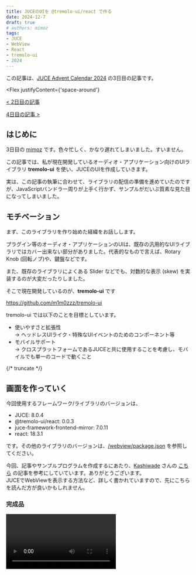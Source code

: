 ```yaml
---
title: JUCEのUIを @tremolo-ui/react で作る
date: 2024-12-7
draft: true
# authors: mimoz
tags:
- JUCE
- WebView
- React
- tremolo-ui
- 2024
---
```




<AdventCalendar day={3} />

この記事は、[JUCE Advent Calendar 2024](https://qiita.com/advent-calendar/2024/juce) の3日目の記事です。

<Flex
  justifyContent={'space-around'}
>

[\< 2日目の記事](./juce-framework-frontend-mirror)

[4日目の記事 \>](https://atsushieno.hatenablog.com/entry/2024/12/04/002624)

</Flex>

## はじめに

3日目の [mimoz](https://x.com/m1m0zzz) です。色々忙しく、かなり遅れてしまいました。すいません。

この記事では、私が現在開発しているオーディオ・アプリケーション向けのUIライブラリ **tremolo-ui** を使い、JUCEのUIを作成していきます。

実は、この記事の執筆に合わせて、ライブラリの配信の準備を進めていたのですが、JavaScriptバンドラー周りが上手く行かず、サンプルがだいぶ質素な見た目になってしまいました。


## モチベーション

まず、このライブラリを作り始めた経緯をお話しします。  

プラグイン等のオーディオ・アプリケーションのUIは、既存の汎用的なUIライブラリではカバー出来ない部分がありました。代表的なもので言えば、Rotary Knob (回転ノブ)や、鍵盤などです。

また、既存のライブラリによくある Slider などでも、対数的な表示 (skew) を実装するのが大変だったりしました。

そこで現在開発しているのが、**tremolo-ui** です

https://github.com/m1m0zzz/tremolo-ui

tremolo-ui では以下のことを目標としています。

- 使いやすさと拡張性  
  → ヘッドレスUIライク・特殊なUIイベントのためのコンポーネント等
- モバイルサポート  
  → クロスプラットフォームであるJUCEと共に使用することを考慮し、モバイルでも単一のコードで動くこと


{/* truncate */}

## 画面を作っていく

今回使用するフレームワーク/ライブラリのバージョンは、

- JUCE: 8.0.4
- @tremolo-ui/react: 0.0.3
- juce-framework-frontend-mirror: 7.0.11
- react: 18.3.1

です。その他のライブラリのバージョンは、[/webview/package.json](https://github.com/m1m0zzz/tremolo-ui-juce-example/blob/main/webview/package.json) を参照してください。


今回、記事やサンプルプログラムを作成するにあたり、[Kashiwade](https://x.com/Kashiwade_music) さんの [こちら](https://trap.jp/post/2307/) の記事を参考にしていています。ありがとうございます。  
JUCEでWebViewを表示する方法など、詳しく書かれていますので、先にこちらを読んだ方が良いかもしれません。

### 完成品

<Video src={captureVideo} />


コードはここにあります。

https://github.com/m1m0zzz/tremolo-ui-juce-example


JUCE側のコードは、これをクローンして使ってください。

### インストール

フロントエンドの開発ツールである [vite](https://ja.vite.dev/) を使い雛型を作ります。

```bash npm2yarn
npm init vite@latest
```

{/*
TODO: `init` to `create` 
https://github.com/nebrelbug/npm-to-yarn/issues/62
*/}

名前決めたり、プロジェクトの設定したりします。  
サンプルでは、React + TypeScript + SWC で作成しました。

```bash npm2yarn
cd <project_name>
npm i
npm run start
```

取り敢えず、実行後に書いてあるコマンドに従い、デモページが表示されることを確認してください。

### 下準備

色々変更します

<details>
  <summary>webview/src/main.tsx</summary>

```tsx
import { StrictMode } from 'react'
import { createRoot } from 'react-dom/client'
import './index.css'
import App from './App.tsx'

if (import.meta.env.PROD) {
  const html = document.getElementsByTagName('html')[0]
  if (html) {
    html.oncontextmenu = (() => false)
  }
}

createRoot(document.getElementById('root')!).render(
  <StrictMode>
    <App />
  </StrictMode>,
)
```
</details>


<details>
  <summary>webview/src/index.css</summary>

```css
:root {
  font-family: Inter, system-ui, Avenir, Helvetica, Arial, sans-serif;
  line-height: 1.5;
  font-weight: 400;

  font-synthesis: none;
  text-rendering: optimizeLegibility;
  -webkit-font-smoothing: antialiased;
  -moz-osx-font-smoothing: grayscale;
}

* {
  box-sizing: border-box;
  margin: 0;
  padding: 0;
}

body, html {
  height: 100%;
  overflow-x: hidden;
  user-select: none;
}

a {
  font-weight: 500;
  color: #646cff;
  text-decoration: inherit;
}
a:hover {
  color: #535bf2;
}

h1 {
  font-size: 1.5em;
  line-height: 1.1;
}

#root {
  height: 100%;
}
```
</details>


<details>
  <summary>webview/src/App.tsx</summary>

```tsx
import { useState } from 'react'
import { getToggleState } from 'juce-framework-frontend-mirror'

import { JuceCombobox } from './components/JuceCombobox'
import { JuceKnob } from './components/JuceKnob'
import { JuceSlider } from './components/JuceSlider'
import { JuceTextbox } from './components/JuceTextbox'
import { JuceToggleSwitch } from './components/JuceToggleSwitch'

import styles from './App.module.css'

export default function App() {
  const toggleState = getToggleState("bypass")
  const [bypass, setBypass] = useState(toggleState.getValue());

  return (
    <div className={styles.container}>
      <div className={styles.power_button}>
        <JuceToggleSwitch identifier="bypass" inverted={true} onChange={setBypass} />
      </div>
      <div
        className={styles.cover}
        data-bypass={bypass}
      ></div>
      <main className={styles.main}>
        <h1>Pan</h1>
        <JuceKnob identifier="panAngle" />
        <JuceTextbox identifier="panAngle" digits={0} />
        <JuceCombobox identifier="panRule" />
        <h1>Gain</h1>
        <JuceSlider identifier="gain" isVertical={true} />
        <JuceTextbox identifier="gain" suffix="dB" />
      </main>
    </div>
  )
}
```
</details>

<details>
  <summary>webview/src/App.module.css</summary>

```css
.container {
  width: 100%;
  height: 100%;
  position: relative;
}

.power_button {
  position: absolute;
  top: 0.5rem;
  left: 50%;
  translate: calc(-50%);
  z-index: 1000;
}

.cover {
  display: block;
  position: absolute;
  width: 100%;
  height: 100%;
  z-index: 200;
}

.cover[data-bypass="true"] {
  background-color: rgba(0, 0, 0,0.3);
}

.cover[data-bypass="false"] {
  display: none;
}

.main {
  display: flex;
  flex-direction: column;
  gap: 0.6rem;
  height: 100%;
  padding-top: 4rem;
  padding-right: 1rem;
  padding-left: 1rem;
  padding-bottom: 1rem;
  text-align: center;
}
```
</details>


```tsx title="webview/src/index.css"
if (import.meta.env.PROD) {
  const html = document.getElementsByTagName('html')[0]
  if (html) {
    html.oncontextmenu = (() => false)
  }
}
```

👆 これで、プロダクションモードのときのみ、右クリックメニューを禁止しています。

開発中は `console.log` でデバッグすると思うので、右クリックメニューから開発者ツールが出せた方がいいです。


```css title="webview/src/index.css"
body, html {
  user-select: none;
}
```

👆 そしてこれが意外と大事で、テキストなどのコンテンツを範囲選択出来なくすると、ブラウザっぽさが減ります。


### JUCE コンポーネントの実装

Juceのバックエンドと通信するための処理が必要で、またそれを再利用可能にするために、`webview/src/components` というディレクトリを作りそこに、JUCEのライブラリでラップしたコンポーネントを作成していきます。


```tsx title="webview/src/components/JuceKnob.tsx"
import { useEffect, useState } from "react";
import { Knob } from "@tremolo-ui/react";
import { getSliderState } from "juce-framework-frontend-mirror";

interface Props {
  identifier: string;
}

export function JuceKnob({
  identifier
}: Props) {
  const sliderState = getSliderState(identifier);
  const [value, setValue] = useState(sliderState.getNormalisedValue());

  const handleChange = (newNormalisedValue: number) => {
    console.log(newNormalisedValue)
    sliderState.setNormalisedValue(newNormalisedValue);
  };

  useEffect(() => {
    const updateWebViewValue = () => {
      setValue(sliderState.getNormalisedValue());
    };

    const valueListenerId =
      sliderState.valueChangedEvent.addListener(updateWebViewValue);

    return () => {
      sliderState.valueChangedEvent.removeListener(valueListenerId);
    };
  }, [sliderState]);

  return (
    <Knob
      min={0}
      max={1}
      step={0.001}
      value={value}
      onChange={handleChange}
      startValue={0.5}
      enableWheel={['normalized', 0.1]}
      style={{display: 'block', width: '100%'}}
    />
  );
};
```

- `enableWheel` でマウスで値を変更する設定ができます。
- デフォルトのノブの設定では、左下が回転の開始の位置ですが、`startValue` を設定するとそれを変更できます。


```tsx title="webview/src/components/JuceSlider.tsx"
import { useEffect, useState } from "react";
import { Slider } from "@tremolo-ui/react";
import { getSliderState } from "juce-framework-frontend-mirror";

interface Props {
  identifier: string;
  isVertical?: boolean;
}

export function JuceSlider({
  identifier,
  isVertical = false,
}: Props) {
  const sliderState = getSliderState(identifier);
  const [value, setValue] = useState<number>(sliderState.getNormalisedValue());

  const handleChange = (newNormalisedValue: number) => {
    sliderState.setNormalisedValue(newNormalisedValue);
  };

  useEffect(() => {
    const updateWebViewValue = () => {
      setValue(sliderState.getNormalisedValue());
    };

    const valueListenerId =
      sliderState.valueChangedEvent.addListener(updateWebViewValue);

    return () => {
      sliderState.valueChangedEvent.removeListener(valueListenerId);
    };
  }, [sliderState]);

  return (
    <Slider
      min={0}
      max={1}
      step={0.001}
      value={value}
      onChange={handleChange}
      direction={isVertical ? 'up' : 'right'}
      enableWheel={['normalized', 0.1]}
      style={{display: 'block', margin: '10px auto'}}
    />
  );
};
```

今回の実装は、かなりシンプルなので、あまり解説する所が無いですが、

Sliderの中に `SliderTrack` や `SliderThumb` 要素を置くと、要素を自由にカスタマイズできます。

参照: [Storybook](https://tremolo-ui-sb-react.vercel.app/?path=/story/react-components-slider--custom-image)

---


[JuceTextBox(NumberInput)](https://github.com/m1m0zzz/tremolo-ui-juce-example/blob/1a0e1f16e23e5c5df3f3f024ff937f316fbbf3f0/webview/src/components/JuceTextbox.tsx) と [JuceComboBox(Select)](https://github.com/m1m0zzz/tremolo-ui-juce-example/blob/1a0e1f16e23e5c5df3f3f024ff937f316fbbf3f0/webview/src/components/JuceCombobox.tsx) は、元記事の[Ant Design](https://ant.design/) で作られたコンポーネントを使っています。

また、Bypassボタンが味気なく感じたので、アプリ全体のCSSと、ボタンのCSS等を変更して、電源ボタン的なデザインにしました。([コード](https://github.com/m1m0zzz/tremolo-ui-juce-example/tree/1a0e1f16e23e5c5df3f3f024ff937f316fbbf3f0/webview/src/components/JuceToggleSwitch))

## GitHub/Storybookで公開しています

今回のサンプルプログラム、tremolo-ui のコードは、GitHubで公開しています。  
tremolo-ui については、バグレポート、フューチャーリクエストも受け付けています。

- tremolo-ui のリポジトリ: [m1m0zzz/tremolo-ui](https://github.com/m1m0zzz/tremolo-ui)
- サンプルプログラムのリポジトリ: [m1m0zzz/tremolo-ui-juce-example](https://github.com/m1m0zzz/tremolo-ui-juce-example)


Storybook 上で、UI の確認もできます。

https://tremolo-ui-sb-react.vercel.app/

tremolo-ui が少しでもいいなと思ってくれたら、GitHub のスターをお願いします！
